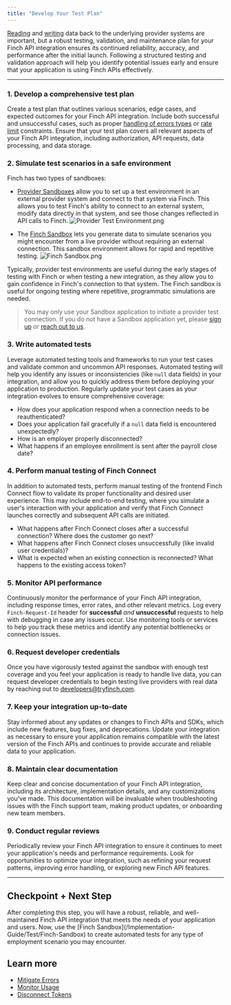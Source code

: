 ```yaml
---
title: "Develop Your Test Plan"
---
```


[Reading](/Implementation-Guide/Communicate/Read-Data) and [writing](/Implementation-Guide/Communicate/Write-Data) data back to the underlying provider systems are important, but a robust testing, validation, and maintenance plan for your Finch API integration ensures its continued reliability, accuracy, and performance after the initial launch. Following a structured testing and validation approach will help you identify potential issues early and ensure that your application is using Finch APIs effectively.

---

### 1. Develop a comprehensive test plan

Create a test plan that outlines various scenarios, edge cases, and expected outcomes for your Finch API integration. Include both successful and unsuccessful cases, such as proper [handling of errors types](https://developer.tryfinch.com/docs/reference/1f80003f67f0d-error-types) or [rate limit](https://developer.tryfinch.com/docs/reference/64f780582a5a2-rate-limits) constraints. Ensure that your test plan covers all relevant aspects of your Finch API integration, including authorization, API requests, data processing, and data storage.

### 2. Simulate test scenarios in a safe environment



Finch has two types of sandboxes:
- [Provider Sandboxes](docs/Implementation-Guide/Test/Provider-Test-Environments) allow you to set up a test environment in an external provider system and connect to that system via Finch. This allows you to test Finch's ability to connect to an external system, modify data directly in that system, and see those changes reflected in API calls to Finch.
![Provider Test Environment.png](</docs/images/sandbox/Provider Test Environment.png> 'Provider Sandbox')

- The [Finch Sandbox](Finch-Sandbox) lets you generate data to simulate scenarios you might encounter from a live provider without requiring an external connection. This sandbox environment allows for rapid and repetitive testing.
![Finch Sandbox.png](</docs/images/sandbox/Finch Sandbox.png> 'Finch Sandbox')

Typically, provider test environments are useful during the early stages of testing with Finch or when testing a new integration, as they allow you to gain confidence in Finch's connection to that system. The Finch sandbox is useful for ongoing testing where repetitive, programmatic simulations are needed.

>You may only use your Sandbox application to initiate a provider test connection. If you do not have a Sandbox application yet, please [sign up](https://dashboard.tryfinch.com/signup) or [reach out to us](https://www.tryfinch.com/sales).


### 3. Write automated tests

Leverage automated testing tools and frameworks to run your test cases and validate common and uncommon API responses. Automated testing will help you identify any issues or inconsistencies (like `null` data fields) in your integration, and allow you to quickly address them before deploying your application to production. Regularly update your test cases as your integration evolves to ensure comprehensive coverage:

- How does your application respond when a connection needs to be reauthenticated?
- Does your application fail gracefully if a `null` data field is encountered unexpectedly?
- How is an employer properly disconnected?
- What happens if an employee enrollment is sent after the payroll close date?
  
### 4. Perform manual testing of Finch Connect

In addition to automated tests, perform manual testing of the frontend Finch Connect flow to validate its proper functionality and desired user experience. This may include end-to-end testing, where you simulate a user's interaction with your application and verify that Finch Connect launches correctly and subsequent API calls are initiated.

- What happens after Finch Connect closes after a successful connection? Where does the customer go next?
- What happens after Finch Connect closes unsuccessfully (like invalid user credentials)?
- What is expected when an existing connection is reconnected? What happens to the existing access token? 

### 5. Monitor API performance

Continuously monitor the performance of your Finch API integration, including response times, error rates, and other relevant metrics. Log every `Finch-Request-Id` header for **successful** *and* **unsuccessful** requests to help with debugging in case any issues occur.  Use monitoring tools or services to help you track these metrics and identify any potential bottlenecks or connection issues. 

### 6. Request developer credentials

Once you have vigorously tested against the sandbox with enough test coverage and you feel your application is ready to handle live data, you can request developer credentials to begin testing live providers with real data by reaching out to developers@tryfinch.com.

### 7. Keep your integration up-to-date

Stay informed about any updates or changes to Finch APIs and SDKs, which include new features, bug fixes, and deprecations. Update your integration as necessary to ensure your application remains compatible with the latest version of the Finch APIs and continues to provide accurate and reliable data to your application.

### 8. Maintain clear documentation

Keep clear and concise documentation of your Finch API integration, including its architecture, implementation details, and any customizations you've made. This documentation will be invaluable when troubleshooting issues with the Finch support team, making product updates, or onboarding new team members.

### 9. Conduct regular reviews

Periodically review your Finch API integration to ensure it continues to meet your application's needs and performance requirements. Look for opportunities to optimize your integration, such as refining your request patterns, improving error handling, or exploring new Finch API features.

---

## Checkpoint + Next Step
<Check>
 After completing this step, you will have a robust, reliable, and well-maintained Finch API integration that meets the needs of your application and users. Now, use the [Finch Sandbox](/Implementation-Guide/Test/Finch-Sandbox) to create automated tests for any type of employment scenario you may encounter.
</Check>

## Learn more
- [Mitigate Errors](/Implementation-Guide/Optimize/Mitigate-Errors)
- [Monitor Usage](/Implementation-Guide/Optimize/Monitor-Usage)
- [Disconnect Tokens](/Implementation-Guide/Secure/Disconnect-Tokens)
